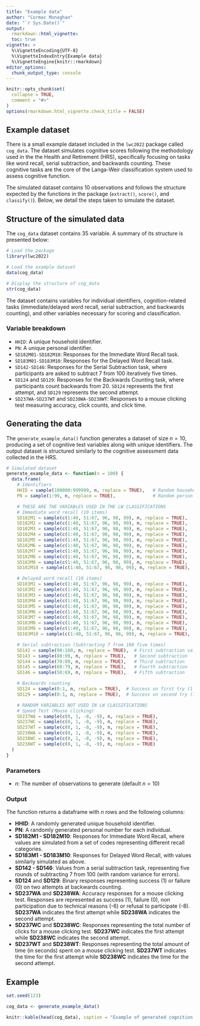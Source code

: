 ```yaml
---
title: "Example data"
author: "Cormac Monaghan"
date: "`r Sys.Date()`"
output: 
  rmarkdown::html_vignette:
  toc: true
vignette: >
  %\VignetteEncoding{UTF-8}
  %\VignetteIndexEntry{Example data}
  %\VignetteEngine{knitr::rmarkdown}
editor_options: 
  chunk_output_type: console
---
```


```r
knitr::opts_chunk$set(
  collapse = TRUE,
  comment = "#>"
)
options(rmarkdown.html_vignette.check_title = FALSE)
```

## Example dataset

There is a small example dataset included in the `lwc2022` package called `cog_data`. The dataset simulates cognitive scores following the methodology used in the the Health and Retirement (HRS), specifically focusing on tasks like word recall, serial subtraction, and backwards counting. These cognitive tasks are the core of the Langa-Weir classification system used to assess cognitive function. 

The simulated dataset contains 10 observations and follows the structure expected by the functions in the package (`extract()`, `score()`, and `classify()`). Below, we detail the steps taken to simulate the dataset.

## Structure of the simulated data

The `cog_data` dataset contains 35 variable. A summary of its structure is presented below:

```r
# Load the package
library(lwc2022)

# Load the example dataset
data(cog_data)

# Display the structure of cog_data
str(cog_data)
```

The dataset contains variables for individual identifiers, cognition-related tasks (immediate/delayed word recall, serial subtraction, and backwards counting), and other variables necessary for scoring and classification.

### Variable breakdown

- `HHID`: A unique household identifier.
- `PN`: A unique personal identifier.
- `SD182M01-SD182M10`: Responses for the Immediate Word Recall task.
- `SD183M01-SD183M10`: Responses for the Delayed Word Recall task.
- `SD142-SD146`: Responses for the Serial Subtraction task, where participants are asked to subtract 7 from 100 iteratively five times.
- `SD124` and `SD129`: Responses for the Backwards Counting task, where participants count backwards from 20. `SD124` represents the first attempt, and `SD129` represents the second attempt.
- `SD237WA-SD237WT` and `SD238WA-SD238WT`: Responses to a mouse clicking test measuring accuracy, click counts, and click time.

## Generating the data

The `generate_example_data()` function generates a dataset of size $n = 10$, producing a set of cognitive test variables along with unique identifiers. The output dataset is structured similarly to the cognitive assessment data collected in the HRS.

```r
# Simulated dataset
generate_example_data <- function(n = 100) {
  data.frame(
    # Identifiers
    HHID = sample(100000:999999, n, replace = TRUE),   # Random household ID
    PN = sample(1:99, n, replace = TRUE),              # Random person number

    # THESE ARE THE VARIABLES USED IN THE LW CLASSIFICATIONS
    # Immediate word recall (10 items)
    SD182M1 = sample(c(1:40, 51:67, 96, 98, 99), n, replace = TRUE),
    SD182M2 = sample(c(1:40, 51:67, 96, 98, 99), n, replace = TRUE),
    SD182M3 = sample(c(1:40, 51:67, 96, 98, 99), n, replace = TRUE),
    SD182M4 = sample(c(1:40, 51:67, 96, 98, 99), n, replace = TRUE),
    SD182M5 = sample(c(1:40, 51:67, 96, 98, 99), n, replace = TRUE),
    SD182M6 = sample(c(1:40, 51:67, 96, 98, 99), n, replace = TRUE),
    SD182M7 = sample(c(1:40, 51:67, 96, 98, 99), n, replace = TRUE),
    SD182M8 = sample(c(1:40, 51:67, 96, 98, 99), n, replace = TRUE),
    SD182M9 = sample(c(1:40, 51:67, 96, 98, 99), n, replace = TRUE),
    SD182M10 = sample(c(1:40, 51:67, 96, 98, 99), n, replace = TRUE),

    # Delayed word recall (10 items)
    SD183M1 = sample(c(1:40, 51:67, 96, 98, 99), n, replace = TRUE),
    SD183M2 = sample(c(1:40, 51:67, 96, 98, 99), n, replace = TRUE),
    SD183M3 = sample(c(1:40, 51:67, 96, 98, 99), n, replace = TRUE),
    SD183M4 = sample(c(1:40, 51:67, 96, 98, 99), n, replace = TRUE),
    SD183M5 = sample(c(1:40, 51:67, 96, 98, 99), n, replace = TRUE),
    SD183M6 = sample(c(1:40, 51:67, 96, 98, 99), n, replace = TRUE),
    SD183M7 = sample(c(1:40, 51:67, 96, 98, 99), n, replace = TRUE),
    SD183M8 = sample(c(1:40, 51:67, 96, 98, 99), n, replace = TRUE),
    SD183M9 = sample(c(1:40, 51:67, 96, 98, 99), n, replace = TRUE),
    SD183M10 = sample(c(1:40, 51:67, 96, 98, 99), n, replace = TRUE),

    # Serial subtraction (Subtracting 7 from 100 five times)
    SD142 = sample(90:100, n, replace = TRUE),  # First subtraction value
    SD143 = sample(80:99, n, replace = TRUE),   # Second subtraction
    SD144 = sample(70:89, n, replace = TRUE),   # Third subtraction
    SD145 = sample(60:79, n, replace = TRUE),   # Fourth subtraction
    SD146 = sample(50:69, n, replace = TRUE),   # Fifth subtraction

    # Backwards counting
    SD124 = sample(0:1, n, replace = TRUE),  # Success on first try (1 = success, 0 = fail)
    SD129 = sample(0:1, n, replace = TRUE),  # Success on second try (1 = success, 0 = fail)

    # RANDOM VARIABLES NOT USED IN LW CLASSIFICATIONS
    # Speed Test (Mouse clicking)
    SD237WA = sample(c(0, 1, -8, -9), n, replace = TRUE),
    SD237WC = sample(c(0, 1, -8, -9), n, replace = TRUE),
    SD237WT = sample(c(0, 1, -8, -9), n, replace = TRUE),
    SD238WA = sample(c(0, 1, -8, -9), n, replace = TRUE),
    SD238WC = sample(c(0, 1, -8, -9), n, replace = TRUE),
    SD238WT = sample(c(0, 1, -8, -9), n, replace = TRUE)
  )
}
```

### Parameters

- $n$: The number of observations to generate (default $n = 10$)

### Output

The function returns a dataframe with $n$ rows and the following columns:

- **HHID**: A randomly generated unique household identifier.
- **PN**: A randomly generated personal number for each individual.
- **SD182M1 - SD182M10**: Responses for Immediate Word Recall, where values are simulated from a set of codes representing different recall categories.
- **SD183M1 - SD183M10**: Responses for Delayed Word Recall, with values similarly simulated as above.
- **SD142 - SD146**: Values from a serial subtraction task, representing five rounds of subtracting 7 from 100 (with random variance for errors).
- **SD124** and **SD129**: Binary responses representing success (1) or failure (0) on two attempts at backwards counting.
- **SD237WA** and **SD238WA**: Accuracy responses for a mouse clicking test. Responses are represented as success (1), failure (0), non participation due to technical reasons (-6) or refusal to participate (-8). **SD237WA** indicates the first attempt while **SD238WA** indicates the second attempt.
- **SD237WC** and **SD238WC**: Responses representing the total number of clicks for a mouse clicking test. **SD237WC** indicates the first attempt while **SD238WC** indicates the second attempt.
- **SD237WT** and **SD238WT**: Responses representing the total amount of time (in seconds) spent on a mouse clicking test. **SD237WT** indicates the time for the first attempt while **SD238WC** indicates the time for the second attempt.

## Example

```r
set.seed(123)

cog_data <- generate_example_data()

knitr::kable(head(cog_data), caption = "Example of generated cognition data")
```

